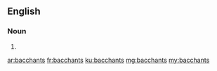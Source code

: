 ==English==

===Noun===
{{head|en|plural}}

# {{plural of|bacchant|lang=en|nocat=1}}

[[ar:bacchants]]
[[fr:bacchants]]
[[ku:bacchants]]
[[mg:bacchants]]
[[my:bacchants]]